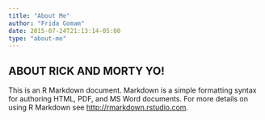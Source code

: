 ```yaml
---
title: "About Me"
author: "Frida Gomam"
date: 2015-07-24T21:13:14-05:00
type: "about-me"
---
```



## ABOUT RICK AND MORTY YO!

This is an R Markdown document. Markdown is a simple formatting syntax for authoring HTML, PDF, and MS Word documents. For more details on using R Markdown see <http://rmarkdown.rstudio.com>.
